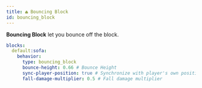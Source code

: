 ```yaml
---
title: ⏏️ Bouncing Block
id: bouncing_block
---
```


**Bouncing Block** let you bounce off the block.

```yml
blocks:
  default:sofa:
    behavior:
      type: bouncing_block
      bounce-height: 0.66 # Bounce Height
      sync-player-position: true # Synchronize with player's own position. If the block you're using already has bounce functionality, set this to false
      fall-damage-multiplier: 0.5 # Fall damage multiplier
```
